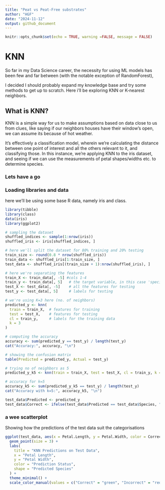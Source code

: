 ```yaml
---
title: "Peat vs Peat-Free substrates"
author: "HGF"
date: "2024-11-12"
output: github_document
---
```


```r
knitr::opts_chunk$set(echo = TRUE, warning =FALSE, message = FALSE)
```


# KNN 

So far in my Data Science career, the necessity for using ML models has been few and far between (with the notable exception of RandomForest),

I decided I should probably expand my knowledge base and try some methods to get up to scratch. Here i'll be exploring  KNN or K-nearest neighbors. 

## What is KNN?

KNN is a simple way for us to make assumptions based on data close to us from clues, like saying if our neighbors houses have their window's open, we can assume its because of hot weather.

It's effectively a classification model, wherein we're calculating the distance between one point of interest and all the others relevant to it, and classifying those. In this instance, we're applying KNN to the iris dataset, and seeing if we can use the measurements of petal shapes/widths etc. to determine species. 

### Lets have a go

### Loading libraries and data

here we'll be using some base R data, namely iris and class.

```r

library(tibble)
library(class)
data(iris)
library(ggplot2)
```



```r

# sampling the dataset
shuffled_indices <- sample(1:nrow(iris))
shuffled_iris <- iris[shuffled_indices, ]

# here we'll split the dataset for 80% training and 20% testing
train_size <- round(0.8 * nrow(shuffled_iris))
train_data <- shuffled_iris[1:train_size, ]
test_data <- shuffled_iris[(train_size + 1):nrow(shuffled_iris), ]

# here we're separating the features
train_X <- train_data[, -5] #cols 1-4
train_y <- train_data[, 5]   # the target variable, in this case 'species'
test_X <- test_data[, -5]    # all the features for testing
test_y <- test_data[, 5]     # labels for testing


```

```r
# we're using K=3 here (no. of neighbors)
predicted_y <- knn(
  train = train_X,  # features for training
  test = test_X,    # features for testing
  cl = train_y,     # labels for the training data
  k = 3             
)

```

```r
# computing the accuracy 
accuracy <- sum(predicted_y == test_y) / length(test_y)
cat("Accuracy:", accuracy, "\n")

# showing the confusion matrix
table(Predicted = predicted_y, Actual = test_y)

# trying no of neighbors as 5
predicted_y_k5 <- knn(train = train_X, test = test_X, cl = train_y, k = 5)

# accuracy for k=5
accuracy_k5 <- sum(predicted_y_k5 == test_y) / length(test_y)
cat("Accuracy with k=5:", accuracy_k5, "\n")
```



```r

test_data$Predicted <- predicted_y
test_data$Correct <- ifelse(test_data$Predicted == test_data$Species, "Correct", "Incorrect")

```
### a wee scatterplot

Showing how the predictions of the test data suit the categorisations 

```r

ggplot(test_data, aes(x = Petal.Length, y = Petal.Width, color = Correct, shape = Predicted)) +
  geom_point(size = 3) +
  labs(
    title = "KNN Predictions on Test Data",
    x = "Petal Length",
    y = "Petal Width",
    color = "Prediction Status",
    shape = "Predicted Species"
  ) +
  theme_minimal() +
  scale_color_manual(values = c("Correct" = "green", "Incorrect" = "red"))

```

